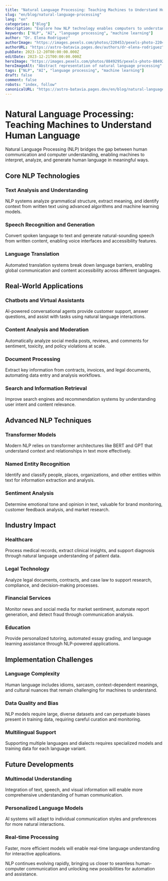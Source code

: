 ```yaml
---
title: "Natural Language Processing: Teaching Machines to Understand Human Language"
slug: "en/blog/natural-language-processing"
lang: "en"
categories: ["Blog"]
description: "Explore how NLP technology enables computers to understand, interpret, and generate human language, powering chatbots, translation, and content analysis."
keywords: ["NLP", "AI", "language processing", "machine learning"]
author: "Dr. Elena Rodriguez"
authorImage: "https://images.pexels.com/photos/220453/pexels-photo-220453.jpeg?auto=compress&cs=tinysrgb&w=1260&h=750&dpr=1"
authorURL: "https://astro-batavia.pages.dev/authors/dr-elena-rodriguez"
pubDate: 2023-12-20T00:00:00.000Z
editDate: 2023-12-21T00:00:00.000Z
heroImage: "https://images.pexels.com/photos/8849295/pexels-photo-8849295.jpeg?auto=compress&cs=tinysrgb&w=1260&h=750&dpr=1"
heroImageAlt: "Abstract representation of natural language processing"
tags: ["NLP", "AI", "language processing", "machine learning"]
draft: false
comment: false
robots: "index, follow"
canonicalURL: "https://astro-batavia.pages.dev/en/blog/natural-language-processing"
---
```


# Natural Language Processing: Teaching Machines to Understand Human Language

Natural Language Processing (NLP) bridges the gap between human communication and computer understanding, enabling machines to interpret, analyze, and generate human language in meaningful ways.

## Core NLP Technologies

### Text Analysis and Understanding

NLP systems analyze grammatical structure, extract meaning, and identify context from written text using advanced algorithms and machine learning models.

### Speech Recognition and Generation

Convert spoken language to text and generate natural-sounding speech from written content, enabling voice interfaces and accessibility features.

### Language Translation

Automated translation systems break down language barriers, enabling global communication and content accessibility across different languages.

## Real-World Applications

### Chatbots and Virtual Assistants

AI-powered conversational agents provide customer support, answer questions, and assist with tasks using natural language interactions.

### Content Analysis and Moderation

Automatically analyze social media posts, reviews, and comments for sentiment, toxicity, and policy violations at scale.

### Document Processing

Extract key information from contracts, invoices, and legal documents, automating data entry and analysis workflows.

### Search and Information Retrieval

Improve search engines and recommendation systems by understanding user intent and content relevance.

## Advanced NLP Techniques

### Transformer Models

Modern NLP relies on transformer architectures like BERT and GPT that understand context and relationships in text more effectively.

### Named Entity Recognition

Identify and classify people, places, organizations, and other entities within text for information extraction and analysis.

### Sentiment Analysis

Determine emotional tone and opinion in text, valuable for brand monitoring, customer feedback analysis, and market research.

## Industry Impact

### Healthcare

Process medical records, extract clinical insights, and support diagnosis through natural language understanding of patient data.

### Legal Technology

Analyze legal documents, contracts, and case law to support research, compliance, and decision-making processes.

### Financial Services

Monitor news and social media for market sentiment, automate report generation, and detect fraud through communication analysis.

### Education

Provide personalized tutoring, automated essay grading, and language learning assistance through NLP-powered applications.

## Implementation Challenges

### Language Complexity

Human language includes idioms, sarcasm, context-dependent meanings, and cultural nuances that remain challenging for machines to understand.

### Data Quality and Bias

NLP models require large, diverse datasets and can perpetuate biases present in training data, requiring careful curation and monitoring.

### Multilingual Support

Supporting multiple languages and dialects requires specialized models and training data for each language variant.

## Future Developments

### Multimodal Understanding

Integration of text, speech, and visual information will enable more comprehensive understanding of human communication.

### Personalized Language Models

AI systems will adapt to individual communication styles and preferences for more natural interactions.

### Real-time Processing

Faster, more efficient models will enable real-time language understanding for interactive applications.

NLP continues evolving rapidly, bringing us closer to seamless human-computer communication and unlocking new possibilities for automation and assistance.
